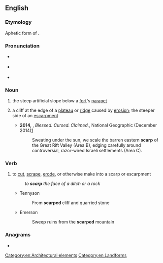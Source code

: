 ==English==

===Etymology===
Aphetic form of {{m|en|escarp}}.

===Pronunciation===
* {{a|RP}} {{IPA|/skɑːp/|lang=en}}
* {{a|GA}} {{IPA|/skɑɹp/|lang=en}}
* {{rhymes|ɑː(r)p|lang=en}}

===Noun===
{{wikipedia}}
{{en-noun}}

# the steep artificial slope below a [[fort]]'s [[parapet]]
# {{lb|en|geology}} a cliff at the edge of a [[plateau]] or [[ridge]] caused by [[erosion]]; the steeper side of an [[escarpment]]
#* '''2014,''' {{w|Paul Salopek}}, ''Blessed. Cursed. Claimed.'', National Geographic (December 2014)[http://ngm.nationalgeographic.com/2014/12/pilgrim-roads/salopek-text]
#*: Sweating under the sun, we scale the barren eastern '''scarp''' of the Great Rift Valley (Area B), edging carefully around controversial, razor-wired Israeli settlements (Area C).

===Verb===
{{en-verb}}

# {{lb|en|earth science|geography|transitive}} to [[cut]], [[scrape]], [[erode]], or otherwise make into a scarp or escarpment
#: ''to '''scarp''' the face of a ditch or a rock''
#* Tennyson
#*: From '''scarped''' cliff and quarried stone
#* Emerson
#*: Sweep ruins from the '''scarped''' mountain

===Anagrams===
* {{anagrams|en|APCRs|Carps|RSPCA|carps|craps|parcs|scrap}}

[[Category:en:Architectural elements]]
[[Category:en:Landforms]]